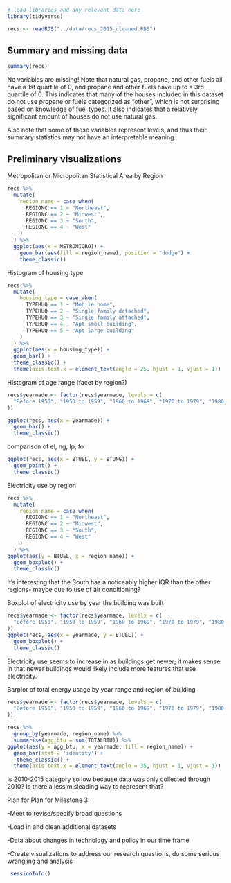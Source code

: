 ```r
# load libraries and any relevant data here
library(tidyverse)

recs <- readRDS("../data/recs_2015_cleaned.RDS")
```

## Summary and missing data

```r
summary(recs)
```
No variables are missing! Note that natural gas, propane, and other fuels all have a 1st quartile of 0, and propane and other fuels have up to a 3rd quartile of 0. This indicates that many of the houses included in this dataset do not use propane or fuels categorized as "other", which is not surprising based on knowledge of fuel types. It also indicates that a relatively significant amount of houses do not use natural gas.

Also note that some of these variables represent levels, and thus their summary statistics may not have an interpretable meaning.


## Preliminary visualizations

Metropolitan or Micropolitan Statistical Area by Region

```r
recs %>%
  mutate(
    region_name = case_when(
      REGIONC == 1 ~ "Northeast",
      REGIONC == 2 ~ "Midwest",
      REGIONC == 3 ~ "South",
      REGIONC == 4 ~ "West"
    )
  ) %>% 
  ggplot(aes(x = METROMICRO)) +
    geom_bar(aes(fill = region_name), position = "dodge") +
    theme_classic()
```


Histogram of housing type

```r
recs %>% 
  mutate(
    housing_type = case_when(
      TYPEHUQ == 1 ~ "Mobile home",
      TYPEHUQ == 2 ~ "Single family detached",
      TYPEHUQ == 3 ~ "Single family attached",
      TYPEHUQ == 4 ~ "Apt small building",
      TYPEHUQ == 5 ~ "Apt large building"
    )
  ) %>% 
  ggplot(aes(x = housing_type)) +
  geom_bar() +
  theme_classic() +
  theme(axis.text.x = element_text(angle = 25, hjust = 1, vjust = 1)) 
```


Histogram of age range (facet by region?)

```r
recs$yearmade <- factor(recs$yearmade, levels = c(
  "Before 1950", "1950 to 1959", "1960 to 1969", "1970 to 1979", "1980 to 1989", "1990 to 1999", "2000 to 2009", "2010 to 2015"
))

ggplot(recs, aes(x = yearmade)) +
  geom_bar() +
  theme_classic()
```


comparison of el, ng, lp, fo

```r
ggplot(recs, aes(x = BTUEL, y = BTUNG)) +
  geom_point() +
  theme_classic()
```


Electricity use by region

```r
recs %>%
  mutate(
    region_name = case_when(
      REGIONC == 1 ~ "Northeast",
      REGIONC == 2 ~ "Midwest",
      REGIONC == 3 ~ "South",
      REGIONC == 4 ~ "West"
    )
  ) %>% 
ggplot(aes(y = BTUEL, x = region_name)) +
  geom_boxplot() +
  theme_classic()
```
It's interesting that the South has a noticeably higher IQR than the other regions- maybe due to use of air conditioning?


Boxplot of electricity use by year the building was built

```r
recs$yearmade <- factor(recs$yearmade, levels = c(
  "Before 1950", "1950 to 1959", "1960 to 1969", "1970 to 1979", "1980 to 1989", "1990 to 1999", "2000 to 2009", "2010 to 2015"
)) 
ggplot(recs, aes(x = yearmade, y = BTUEL)) +
  geom_boxplot() +
  theme_classic()
```
Electricity use seems to increase in as buildings get newer; it makes sense in that newer buildings would likely include more features that use electricity.


Barplot of total energy usage by year range and region of building

```r
recs$yearmade <- factor(recs$yearmade, levels = c(
  "Before 1950", "1950 to 1959", "1960 to 1969", "1970 to 1979", "1980 to 1989", "1990 to 1999", "2000 to 2009", "2010 to 2015"
))

recs %>% 
  group_by(yearmade, region_name) %>% 
  summarise(agg_btu = sum(TOTALBTU)) %>% 
ggplot(aes(y = agg_btu, x = yearmade, fill = region_name)) +
  geom_bar(stat = 'identity') +
   theme_classic() +
  theme(axis.text.x = element_text(angle = 35, hjust = 1, vjust = 1)) 
```
Is  2010-2015 category so low because data was only collected through 2010? Is there a less misleading way to represent that?



Plan for Plan for Milestone 3:

-Meet to revise/specify broad questions

-Load in and clean additional datasets

  -Data about changes in technology and policy in our time frame
  
-Create visualizations to address our research questions, do some serious wrangling and analysis


```r
 sessionInfo()
```

